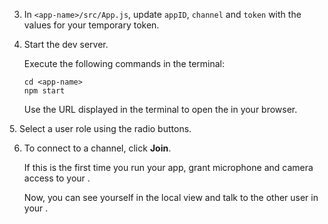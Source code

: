 <PlatformWrapper platform="web">

3.  In `<app-name>/src/App.js`, update `appID`, `channel` and `token` with the values for your temporary token.

4.  Start the dev server.

    Execute the following commands in the terminal:

    ``` terminal
    cd <app-name>
    npm start
    ```

    Use the URL displayed in the terminal to open the <Vpl k="CLIENT" /> in your browser.

<ProductWrapper product="interactive-live-streaming">
5. Select a user role using the radio buttons.
</ProductWrapper>

6.  To connect to a channel, click **Join**.

    If this is the first time you run your app, grant microphone and camera access to your <Vpl k="CLIENT" />.

    Now, you can see yourself in the local view and talk to the other user in your <Vpl k="CLIENT" />.
</PlatformWrapper>
